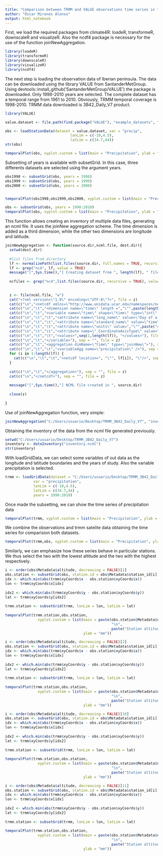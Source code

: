 ```yaml
---
title: "Comparison between TRMM and VALUE observations time series in the Iberian Peninsula during 1998-2010"
author: "Óscar Mirones Alonso"
output: html_notebook
---
```


First, we load the required packages from climate4R: loadeR, transformeR, downscaleR and visualizeR. Also the ncdf4 package is necessary for the use of the function joinNewAggregation.

```r
library(loadeR)
library(transformeR)
library(downscaleR)
library(visualizeR)
library(ncdf4)
```
The next step is loading the observation data of Iberian peninsula. The data can be downloaded using the library VALUE from SantanderMetGroup. Using devtools::install_github('SantanderMetGroup/VALUE') the package is downloaded. Only 1998-2010 years are selected. The complete dataset has a temporal range from 1961 to 2010. Obviously, TRMM temporal coverage is 1998-2010. TRMM data downloaded is 3B42_Daily_V7 product.
```r
library(VALUE)

value.dataset <- file.path(find.package("VALUE"), "example_datasets", "VALUE_ECA_86_v2.zip")

obs <- loadStationData(dataset = value.dataset, var = "precip",
                              lonLim = c(-10,4.5),
                              latLim = c(34.7,44))
str(obs)
```

```r
temporalPlot(obs, xyplot.custom = list(main = "Precipitation", ylab = "mm"))
```
Subsetting of years is available with subsetGrid. In this case, three differents datasets are selected using the argument years.
```r
obs1998 <- subsetGrid(obs, years = 1998)
obs1999 <- subsetGrid(obs, years = 1999)
obs2000 <- subsetGrid(obs, years = 2000)


temporalPlot(obs1998,obs1999,obs2000, xyplot.custom = list(main = "Precipitation", ylab = "mm"))

```
```r
obs <- subsetGrid(obs, years = 1998:2010)
temporalPlot(obs, xyplot.custom = list(main = "Precipitation", ylab = "mm"))
```


This function allows creating an inventory of multiple data files, generating an ncml file. It uses the joinNew aggregation scheme. The time dimension is added as a third dimension, while the other two dimensions are longitude and latitude.
```r
joinNewAggregation <- function(source.dir,ncml.file, dest.dir){
  setwd(dest.dir)
  
  #list files from directory
  lf <- normalizePath(list.files(source.dir, full.names = TRUE, recursive = TRUE), winslash = "/")
  lf <- grep("nc4", lf, value = TRUE)
  message("[",Sys.time(),"] Creating dataset from ", length(lf), " files")
  
  ncfiles <- grep("nc4",list.files(source.dir, recursive = TRUE), value = TRUE)
  
  
  z <- file(ncml.file, "w")
  cat("<?xml version=\"1.0\" encoding=\"UTF-8\"?>", file = z)
  cat(c("\n","<netcdf xmlns=\"http://www.unidata.ucar.edu/namespaces/netcdf/ncml-2.2\">"), sep = "", file = z)
  cat(c("\n","\t","<dimension name=\"time\" length =","\"",paste(length(lf)) ,"\"", " isUnlimited=","\"",paste("false"), "\"/>"), sep = "", file = z)
  cat(c("\n","\t","<variable name=\"time\" shape=\"time\" type=\"int\" >"), sep = "", file = z)
  cat(c("\n","\t","\t","<attribute name=\"long_name\" value=\"Day of a natural year\"/> "), sep = "", file = z)
  cat(c("\n","\t","\t","<attribute name=\"standard_name\" value=\"time\"/> "), sep = "", file = z)
  cat(c("\n","\t","\t","<attribute name=\"units\" value=","\"",paste("days since",as.Date(strsplit(ncfiles[1],"[.]")[[1]][2], format = "%Y%m%d")-1),"\"/>"), sep = "", file = z)
  cat(c("\n","\t","\t","<attribute name=\"_CoordinateAxisType\" value=\"Time\"/> "), sep = "", file = z)
  cat(c("\n","\t","\t","<values>",seq(1,length(lf)), "</values>"), file = z)
  cat(c("\n","\t","</variable>"), sep = "", file = z)
  cat(c("\n","\t","<aggregation dimName=\"time\" type=\"joinNew\">"), sep = "", file = z)
  cat(c("\n","\t","\t","<variableAgg name=\"precipitation\" />"), sep = "", file = z)
  for (i in 1:length(lf)) {
    cat(c("\n","\t","\t","<netcdf location=", "\"", lf[i]), "\"/>", sep = "", file = z)
  }
  
  cat(c("\n","\t","</aggregation>"), sep = "", file = z)
  cat(c("\n","</netcdf>"), sep = "", file = z)
  
  message("[",Sys.time(),"] NCML file created in ", source.dir)
  
  close(z)
  
}
```

Use of joinNewAggregation function, very simple:
```r
joinNewAggregation("C:/Users/usuario/Desktop/TRMM_3B42_Daily_V7", "inventory.ncml","C:/Users/usuario/Desktop/TRMM_3B42_Daily_V7")

```
Obtaining the inventory of the data from the ncml file generated previously.
```r
setwd("C:/Users/usuario/Desktop/TRMM_3B42_Daily_V7")
inventory <- dataInventory("inventory.ncml")
str(inventory)
```
With loadGridData, we can select some variables of out data as the longitude and latitude boundaries and the years of study. Also the variable precipitation is selected.
```r
trmm <- loadGridData(dataset = "C:/Users/usuario/Desktop/TRMM_3B42_Daily_V7/inventory.ncml",
             var = "precipitation",
             lonLim = c(-10,4.5),
             latLim = c(34.7,44) ,
             years = 1998:2010)
```
Once made the subsetting, we can show the time series of precipitation data 
```r
temporalPlot(trmm, xyplot.custom = list(main = "Precipitation", ylab = "mm"))
```
We combine the observations and trmm satelite data obtaining the time series for comparision both datasets. 


```r
temporalPlot(trmm,obs, xyplot.custom = list(main = "Precipitation", ylab = "mm"))
```
Similarly, we can emphasize how these series behave in particular stations. We thus select the two with the lowest altitude and the two with the highest respectively.

```r
i <- order(obs$Metadata$altitude, decreasing = FALSE)[1]
obs.station <- subsetGrid(obs, station.id = obs$Metadata$station_id[i])
idx <- which.min(abs(trmm$xyCoords$x - obs.station$xyCoords$x))
lon <- trmm$xyCoords$x[idx]
  
idx2 <- which.min(abs(trmm$xyCoords$y - obs.station$xyCoords$y))
lat <- trmm$xyCoords$y[idx2]
  
trmm.station <- subsetGrid(trmm, lonLim = lon, latLim = lat)
  
temporalPlot(trmm.station,obs.station,
               xyplot.custom = list(main = paste(obs.station$Metadata$name,"Precipitation",
                                                 "\n",
                                                 paste("Station altitude:", obs.station$Metadata$altitude, "m")),
                                    ylab = "mm"))
```
```r
i <- order(obs$Metadata$altitude, decreasing = FALSE)[2]
obs.station <- subsetGrid(obs, station.id = obs$Metadata$station_id[i])
idx <- which.min(abs(trmm$xyCoords$x - obs.station$xyCoords$x))
lon <- trmm$xyCoords$x[idx]
  
idx2 <- which.min(abs(trmm$xyCoords$y - obs.station$xyCoords$y))
lat <- trmm$xyCoords$y[idx2]
  
trmm.station <- subsetGrid(trmm, lonLim = lon, latLim = lat)
  
temporalPlot(trmm.station,obs.station,
               xyplot.custom = list(main = paste(obs.station$Metadata$name,"Precipitation",
                                                 "\n",
                                                 paste("Station altitude:", obs.station$Metadata$altitude, "m")),
                                    ylab = "mm"))
```

```r
i <- order(obs$Metadata$altitude, decreasing = FALSE)[10]
obs.station <- subsetGrid(obs, station.id = obs$Metadata$station_id[i])
idx <- which.min(abs(trmm$xyCoords$x - obs.station$xyCoords$x))
lon <- trmm$xyCoords$x[idx]
  
idx2 <- which.min(abs(trmm$xyCoords$y - obs.station$xyCoords$y))
lat <- trmm$xyCoords$y[idx2]
  
trmm.station <- subsetGrid(trmm, lonLim = lon, latLim = lat)
  
temporalPlot(trmm.station,obs.station,
               xyplot.custom = list(main = paste(obs.station$Metadata$name,"Precipitation",
                                                 "\n",
                                                 paste("Station altitude:", obs.station$Metadata$altitude, "m")),
                                    ylab = "mm"))
```

```r
i <- order(obs$Metadata$altitude, decreasing = FALSE)[11]
obs.station <- subsetGrid(obs, station.id = obs$Metadata$station_id[i])
idx <- which.min(abs(trmm$xyCoords$x - obs.station$xyCoords$x))
lon <- trmm$xyCoords$x[idx]
  
idx2 <- which.min(abs(trmm$xyCoords$y - obs.station$xyCoords$y))
lat <- trmm$xyCoords$y[idx2]
  
trmm.station <- subsetGrid(trmm, lonLim = lon, latLim = lat)
  
temporalPlot(trmm.station,obs.station,
               xyplot.custom = list(main = paste(obs.station$Metadata$name,"Precipitation",
                                                 "\n",
                                                 paste("Station altitude:", obs.station$Metadata$altitude, "m")),
                                    ylab = "mm"))
```



